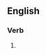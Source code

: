 ==English==

===Verb===
{{head|en|verb form}}

# {{present participle of|synergise|lang=en|nocat=1}}